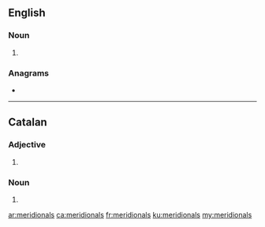 ==English==

===Noun===
{{head|en|noun plural form}}

# {{plural of|meridional|lang=en}}

===Anagrams===
* {{l|en|mineraloids}}

----

==Catalan==

===Adjective===
{{head|ca|adjective form}}

# {{plural of|meridional|lang=ca}}

===Noun===
{{ca-noun-form}}

# {{plural of|meridional|lang=ca}}

[[ar:meridionals]]
[[ca:meridionals]]
[[fr:meridionals]]
[[ku:meridionals]]
[[my:meridionals]]